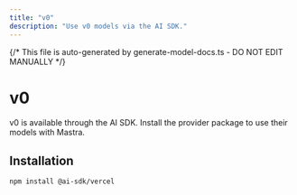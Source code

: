 ```yaml
---
title: "v0"
description: "Use v0 models via the AI SDK."
---
```


{/* This file is auto-generated by generate-model-docs.ts - DO NOT EDIT MANUALLY */}

# v0

v0 is available through the AI SDK. Install the provider package to use their models with Mastra.

## Installation

```bash npm2yarn copy
npm install @ai-sdk/vercel
```

